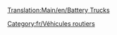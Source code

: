 [[Translation:Main/en/Battery Trucks]]
{{fr/Vehicule routier|nom      = Camion de batteries MightyMover
  |img      = MightyMover_Battery.gif
  |prix     = 4 797£ (9 594$)
  |vitesse  = 48 km/h (30 mph)
  |annualite= 421£ (842$)
  |design   = 1936
  |vie      = 15
  |capacite = 17 [[Main/fr/Batterie|batteries]]
}}

{{fr/Vehicule routier|nom      = Camion de batteries Powernaught
  |img      = Powernaught_Battery.gif
  |prix     = 6 027£ (12 054$)
  |vitesse  = 88 km/h (55 mph)
  |annualite= 787£ (1 574$)
  |design   = 1975
  |vie      = 15
  |capacite = 19 [[Main/fr/Batterie|batteries]]
}}

{{fr/Vehicule routier|nom      = Camion de batteries Wizzowow
  |img      = Wizzow_Battery.gif
  |prix     = 6 437£ (12 874$)
  |vitesse  = 112 km/h (70 mph)
  |annualite= 1 125£ (2 640$)
  |design   = 2018
  |vie      = 15
  |capacite = 22 [[Main/fr/Batterie|batteries]]
}}
[[Category:fr/Véhicules routiers]]